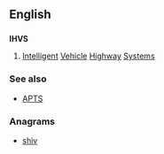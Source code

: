 ==English==

==={{initialism-old|en}}===
'''IHVS'''

# {{transport}} [[intelligent|Intelligent]] [[vehicle|Vehicle]] [[highway|Highway]] [[systems|Systems]]

===See also===
* [[APTS]]

===Anagrams===
* [[shiv#English|shiv]]